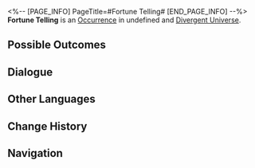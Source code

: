 <%-- [PAGE_INFO]
PageTitle=#Fortune Telling#
[END_PAGE_INFO] --%>
{{Stub}}
{{Simulated Universe Event Infobox
|id            = 21601
|title         = 
|image         = Occurrence Fortune Telling.png
|domains_su    = 
|domains_swarm = 
|domains_gng   = 
|domains_du    = Unknown
|domains_und   = Unknown
|requirements  = 
|prev          = 
|next          = 
|characters    = 
|factions      = 
|order         = 
|order_du      = 098
}}
'''Fortune Telling''' is an [[Divergent Universe/Occurrence|Occurrence]] in undefined and [[Divergent Universe]].

==Possible Outcomes==
{{Possible Outcomes
|choice_1 = Will I get rich in the near future?
|result_1 = The obtained Curio's effect will be Cosmic Fragment-related.

|choice_2 = Will I be in danger in the near future?
|result_2 = The obtained Curio's effect will be combat-related.

|choice_3 = Will my journey go smoothly?
|result_3 = The obtained Curio's effect will be Component-related.
|modes_3  = und

|choice_4 = Accept the amulet.
|result_4 = Obtain 2 random Component(s) of 1-star rarity.
|modes_4  = und

|choice_5 = Will my journey go smoothly?
|result_5 = The obtained Curio's effect will be Blessing-related.
|modes_5  = du

|choice_6 = Accept the amulet.
|result_6 = Obtain 2 random Blessing(s).
|modes_6  = du

|choice_7 = Accept your fate.
|result_7 = Obtain the Curio "Tawot Cards."

}}
<!--
==Gameplay Notes==
* 
-->
==Dialogue==
{{Dialogue Start}}
:{{tx}}
{{Dialogue End}}

==Other Languages==
{{Other Languages
|en   = Fortune Telling
|zhs  = 占卜
|zht  = 占卜
|ja   = {{Rubi|占|うらな}}い
|ko   = 점괘
|es   = Adivinación
|fr   = Divination
|ru   = Гадание
|th   = พยากรณ์ดวงชะตา
|vi   = Bói Toán
|de   = Wahrsagerei
|id   = Ramalan
|pt   = Adivinhação
}}

==Change History==
{{Change History|2.3}}

==Navigation==
{{Occurrence Navbox}}